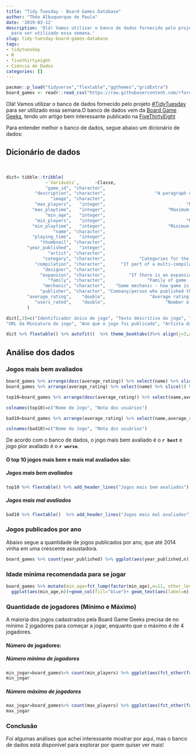 ```yaml
---
title: "Tidy Tuesday - Board Games Database"
author: "Théo Albuquerque de Paula"
date: '2019-03-12'
description: 'Olá! Vamos utilizar o banco de dados fornecido pelo projeto #TidyTuesday
  para ser utilizado essa semana.'
slug: tidy-tuesday-board-games-database
tags:
- tidytuesday
- R
- fivethirtyeight
- Ciência de Dados
categories: []
---
```


```r
pacman::p_load("tidyverse","flextable","ggthemes","gridExtra")
board_games <- readr::read_csv("https://raw.githubusercontent.com/rfordatascience/tidytuesday/master/data/2019/2019-03-12/board_games.csv")

```


Olá! Vamos utilizar o banco de dados fornecido pelo projeto [#TidyTuesday](https://github.com/rfordatascience/tidytuesday) para ser utilizado essa semana.O banco de dados vem da [Board Game Geeks](https://boardgamegeek.com/), tendo um artigo bem interessante publicado na [FiveThirtyEight](https://fivethirtyeight.com/features/designing-the-best-board-game-on-the-planet/)

Para entender melhor o banco de dados, segue abaixo um dicionário de dados:

## Dicionário de dados
<br>
```r
dict= tibble::tribble(
               ~`Variáveis`,      ~Classe,                                                ~`Descrição`,
               "game_id", "character",                                    "Unique game identifier",
           "description", "character",                   "A paragraph of text describing the game",
                 "image", "character",                                     "URL image of the game",
           "max_players",   "integer",                               "Maximum recommended players",
          "max_playtime",   "integer",                        "Maximum recommended playtime (min)",
               "min_age",   "integer",                                   "Minimum recommended age",
           "min_players",   "integer",                               "Minimum recommended players",
          "min_playtime",   "integer",                        "Minimum recommended playtime (min)",
                  "name", "character",                                          "Name of the game",
          "playing_time",   "integer",                                          "Average playtime",
             "thumbnail", "character",                                 "URL thumbnail of the game",
        "year_published",   "integer",                                   "Year game was published",
                "artist", "character",                                       "Artist for game art",
              "category", "character",             "Categories for the game (separated by commas)",
           "compilation", "character",      "If part of a multi-compilation - name of compilation",
              "designer", "character",                                             "Game designer",
             "expansion", "character",         "If there is an expansion pack - name of expansion",
                "family", "character",                "Family of game - equivalent to a publisher",
              "mechanic", "character",    "Game mechanic - how game is played, separated by comma",
             "publisher", "character", "Comoany/person who published the game, separated by comma",
        "average_rating",    "double",                 "Average rating on Board Games Geek (1-10)",
           "users_rated",    "double",                       "Number of users that rated the game"
        )

dict[,3]=c("Identificador único de jogo", "Texto descritivo do jogo", "URL de Imagem do jogo", "Máximo de jogadores recomendados", "Tempo máximo de jogo recomendado (min)", "Idade mínima recomendada", "Mínimo de Jogadores recomendados", "Tempo mínimo de jogo recomendado (min)", "Nome do jogo", "Tempo médio de jogo",
"URL da Miniatura do jogo", "Ano que o jogo foi publicado", "Artista da arte do jogo", "Categorias do jogo (separadas por vírgulas)", "Parte do nome do jogo (Se houver)", "Designer de jogos", "Nome da expansão do jogo (Se houver)", "Família de jogo - Editor", "Mecânica de jogo - como o jogo é jogado, separado por vírgula", "Empresa / pessoa que publicou o jogo, separada por vírgula","Pontuação média no Board Games Geek (1-10)","Número de usuários que avaliaram o jogo")

dict %>% flextable() %>% autofit()  %>% theme_booktabs()%>% align(j=3,align = "center", part="all")

```

## Análise dos dados

### Jogos mais bem avaliados

```r
board_games %>% arrange(desc(average_rating)) %>% select(name) %>% slice(1) %>% pull() -> best
board_games %>% arrange(average_rating) %>% select(name) %>% slice(1) %>% pull() -> worse

top10=board_games %>% arrange(desc(average_rating)) %>% select(name,average_rating) %>% mutate(average_rating=formatC(round(average_rating,3),decimal.mark = ",")) %>% slice(1:10)

colnames(top10)=c("Nome do Jogo", "Nota dos usuários")

bad10=board_games %>% arrange(average_rating) %>% select(name,average_rating) %>% mutate(average_rating=formatC(round(average_rating,3),decimal.mark = ",")) %>% slice(1:10)

colnames(bad10)=c("Nome do Jogo", "Nota dos usuários")
```


De acordo com o banco de dados, o jogo mais bem avaliado é o **`r best`** e jogo pior avaliado é o **`r worse`**.



#### O top 10 jogos mais bem e mais mal avaliados são: {.tabset}
##### Jogos mais bem avaliados

```r
top10 %>% flextable() %>% add_header_lines("Jogos mais bem avaliados") %>% autofit()  %>% theme_booktabs() %>% align(j=1:2,align = "center", part="all") 
```

##### Jogos mais mal avaliados

```r
bad10 %>% flextable()  %>% add_header_lines("Jogos mais mal avaliados") %>% autofit()  %>% theme_booktabs() %>% align(j=1:2,align = "center", part="all")
```

### Jogos publicados por ano

Abaixo segue a quantidade de jogos publicados por ano, que até 2014 vinha em uma crescente assustadora.

```r
board_games %>% count(year_published) %>% ggplot(aes(year_published,n))+geom_line(size=1.25)+scale_x_continuous(breaks = seq(1950,2016,8))+expand_limits(x=1950)+labs(x="Anos", y="Quantidade de jogos", title="Quantidade de jogos publicados por ano")+theme_classic()
```

### Idade mínima recomendada para se jogar

```r
board_games %>% mutate(min_age=fct_lump(factor(min_age),n=11, other_level = "Outras idades"),min_age=fct_rev(fct_relabel(min_age,~str_replace(.x,"^0","Qualquer idade"))))%>% count(min_age) %>%
  ggplot(aes(min_age,n))+geom_col(fill="blue")+ geom_text(aes(label=n),nudge_y=90)+labs(x="Anos", y="Quantidade de jogos", title="Quantidade de jogos publicados por ano")+theme_classic()+coord_flip()+theme(axis.ticks.x = element_blank(), axis.text.x = element_blank())
```

### Quantidade de jogadores (Mínimo e Máximo)

A maioria dos jogos cadastrados pela Board Game Geeks precisa de no mínimo 2 jogadores para começar a jogar, enquanto que o máximo é de 4 jogadores.
  
#### Número de jogadores: {.tabset}
##### Número mínimo de jogadores
```r

min_jogar=board_games%>% count(min_players) %>% ggplot(aes(fct_other(factor(min_players),keep=factor(1:6),other_level = "+6"),n))+geom_col(fill="blue")+labs(x="Número mínimo de jogadores", y="Quantidade de jogos", title="Quantidade de jogos por mínimo de jogadores") + scale_y_continuous(breaks=seq(0,7500,600)) +theme_classic()
min_jogar
```

##### Número máximo de jogadores

```r
max_jogar=board_games%>% count(max_players) %>% ggplot(aes(fct_other(factor(max_players),keep=factor(1:15),other_level = "+15"),n))+geom_col(fill="blue")+labs(x="Número máximo de jogadores", y="Quantidade de jogos", title="Quantidade de jogos por máximo de jogadores") + scale_y_continuous(breaks=seq(0,4200,600)) +theme_classic()
max_jogar

```


### Conclusão

Foi algumas análises que achei interessante mostrar por aqui, mas o banco de dados está disponível para explorar por quem quiser ver mais!

